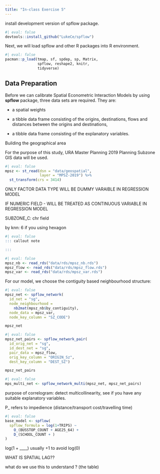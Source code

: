 ```yaml
---
title: "In-class Exercise 5"
---
```


install development version of spflow package.

```r
#| eval: false
devtools::install_github("LukeCe/spflow")
```

Next, we will load spflow and other R packages into R environment.

```r
#| eval: false
pacman::p_load(tmap, sf, spdep, sp, Matrix,
               spflow, reshape2, knitr,
               tidyverse)
```

## Data Preparation

Before we can calibrate Spatial Econometric Interaction Models by using **spflow** package, three data sets are required. They are:

-   a spatial weights

-   a tibble data frame consisting of the origins, destinations, flows and distances between the origins and destinations,

-   a tibble data frame consisting of the explanatory variables.

Building the geographical area

For the purpose of this study, URA Master Planning 2019 Planning Subzone GIS data will be used.

```r
#| eval: false
mpsz <- st_read(dsn = "data/geospatial", 
                layer = "MPSZ-2019") %>%
  st_transform(crs = 3414)
```

ONLY FACTOR DATA TYPE WILL BE DUMMY VARAIBLE IN REGRESSION MODEL

IF NUMERIC FIELD - WILL BE TREATED AS CONTINUOUS VARIABLE IN REGRESSION MODEL

SUBZONE_C: chr field

by knn: 6 if you using hexagon

```r
#| eval: false
::: callout note

:::
```

```r
#| eval: false
mpsz_nb <- read_rds("data/rds/mpsz_nb.rds")
mpsz_flow <- read_rds("data/rds/mpsz_flow.rds")
mpsz_var <- read_rds("data/rds/mpsz_var.rds")
```

For our model, we choose the contiguity based neighbourhood structure:

```r
#| eval: false
mpsz_net <- spflow_network(
  id_net = "sg", 
  node_neighbourhood =
    nb2mat(mpsz_nb$by_contiguity),
  node_data = mpsz_var,
  node_key_column = "SZ_CODE")

mpsz_net

```

```r
#| eval: false
mpsz_net_pairs <- spflow_network_pair(
  id_orig_net = "sg",
  id_dest_net = "sg",
  pair_data = mpsz_flow,
  orig_key_column = "ORIGIN_Sz",
  dest_key_column = "DEST_SZ")

mpsz_net_pairs
```

```r
#| eval: false
mps_multi_net <- spflow_network_multi(mpsz_net, mpsz_net_pairs)
```

purpose of correlogram: detect multicollinearity, see if you have any suitable explanatory variables.

P\_ refers to impedience (distance/transport cost/travelling time)

```r
#| eval: false
base_model <- spflow(
  spflow_formula = log(1+TRIPS) ~
    O_(BUSSTOP_COUNT + AGE25_64) +
    D_(SCHOOL_COUNT + )
)


```

log(1 + \_\_\_\_) usually +1 to avoid log(0)

WHAT IS SPATIAL LAG??

what do we use this to understand ? (the table)
